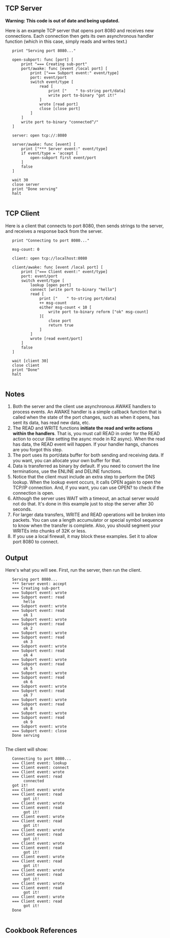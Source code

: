 {{Cookbook|title=TCP Port Examples|author=Carl Sassenrath|level=2|category=Network}}

== TCP Server ==

'''Warning: This code is out of date and being updated.'''

Here is an example TCP server that opens port 8080 and receives new connections. Each connection then gets its own asynchronous handler function (which in this case, simply reads and writes text.)

    print "Serving port 8080..."

    open-subport: func [port] [
        print "=== Creating sub-port"
        port/awake: func [event /local port] [
            print ["=== Subport event:" event/type]
            port: event/port
            switch event/type [
                read [
                    print ["    " to-string port/data]
                    write port to-binary "got it!"
                ]
                wrote [read port]
                close [close port]
            ]
        ]
        write port to-binary "connected^/"
    ]

    server: open tcp://:8080

    server/awake: func [event] [
        print ["*** Server event:" event/type]
        if event/type = 'accept [
            open-subport first event/port
        ]
        false
    ]

    wait 30
    close server
    print "Done serving"
    halt
    

== TCP Client ==

Here is a client that connects to port 8080, then sends strings to the server, and receives a response back from the server.

    print "Connecting to port 8080..."

    msg-count: 0

    client: open tcp://localhost:8080

    client/awake: func [event /local port] [
        print ["=== Client event:" event/type]
        port: event/port
        switch event/type [
            lookup [open port]
            connect [write port to-binary "hello"]
            read [
                print ["    " to-string port/data]
                ++ msg-count
                either msg-count < 10 [
                    write port to-binary reform ["ok" msg-count]
                ][
                    close port
                    return true
                ]
            ]
            wrote [read event/port]
        ]
        false
    ]

    wait [client 30]
    close client
    print "Done"
    halt
    

== Notes ==

#Both the server and the client use asynchronous AWAKE handlers to process events. An AWAKE handler is a simple callback function that is called when the state of the port changes, such as when it opens, has sent its data, has read new data, etc.
#The READ and WRITE functions '''initiate the read and write actions within the handlers'''. That is, you must call READ in order for the READ action to occur (like setting the async mode in R2 async). When the read has data, the READ event will happen. If your handler hangs, chances are you forgot this step.
#The port uses its port/data buffer for both sending and receiving data. If you want, you can allocate your own buffer for that.
#Data is transferred as binary by default. If you need to convert the line terminations, use the ENLINE and DELINE functions.
#Notice that the client must include an extra step to perform the DNS lookup. When the lookup event occurs, it calls OPEN again to open the TCP/IP connection. And, if you want, you can use OPEN? to check if the connection is open.
#Although the server uses WAIT with a timeout, an actual server would not do that. It's done in this example just to stop the server after 30 seconds.
#For larger data transfers, WRITE and READ operations will be broken into packets. You can use a length accumulator or special symbol sequence to know when the transfer is complete. Also, you should segment your WRITEs into chunks of 32K or less.
#If you use a local firewall, it may block these examples. Set it to allow port 8080 to connect.

== Output ==

Here's what you will see. First, run the server, then run the client.

    Serving port 8080...
    *** Server event: accept
    === Creating sub-port
    === Subport event: wrote
    === Subport event: read
         hello
    === Subport event: wrote
    === Subport event: read
         ok 1
    === Subport event: wrote
    === Subport event: read
         ok 2
    === Subport event: wrote
    === Subport event: read
         ok 3
    === Subport event: wrote
    === Subport event: read
         ok 4
    === Subport event: wrote
    === Subport event: read
         ok 5
    === Subport event: wrote
    === Subport event: read
         ok 6
    === Subport event: wrote
    === Subport event: read
         ok 7
    === Subport event: wrote
    === Subport event: read
         ok 8
    === Subport event: wrote
    === Subport event: read
         ok 9
    === Subport event: wrote
    === Subport event: close
    Done serving
    

The client will show:

    Connecting to port 8080...
    === Client event: lookup
    === Client event: connect
    === Client event: wrote
    === Client event: read
         connected
    got it!
    === Client event: wrote
    === Client event: read
         got it!
    === Client event: wrote
    === Client event: read
         got it!
    === Client event: wrote
    === Client event: read
         got it!
    === Client event: wrote
    === Client event: read
         got it!
    === Client event: wrote
    === Client event: read
         got it!
    === Client event: wrote
    === Client event: read
         got it!
    === Client event: wrote
    === Client event: read
         got it!
    === Client event: wrote
    === Client event: read
         got it!
    === Client event: wrote
    === Client event: read
         got it!
    Done
    

== Cookbook References ==

{{:Cookbook References}}